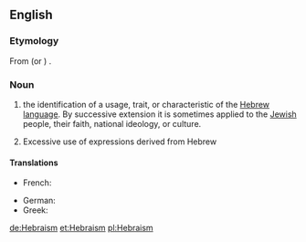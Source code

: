 ==English==

===Etymology===
From {{etyl|la|en}} {{m|la|hebraeus}} (or {{etyl|grc|en}} {{m|grc|Ἑβραῖος}}) {{suffix||ism|lang=en}}.

===Noun===
{{en-noun|-}}

# the identification of a usage, trait, or characteristic of the [[Hebrew]] [[language]]. By successive extension it is sometimes applied to the [[Jewish]] people, their faith, national ideology, or culture.
# {{label|en|rhetoric}} Excessive use of expressions derived from Hebrew

====Translations====
{{checktrans-top}}
* French: {{t+|fr|hébraïsme|m}}
{{trans-mid}}
* German: {{t+|de|Hebraismus|m}}
* Greek: {{t+|el|εβραϊσμός}}
{{trans-bottom}}

[[de:Hebraism]]
[[et:Hebraism]]
[[pl:Hebraism]]